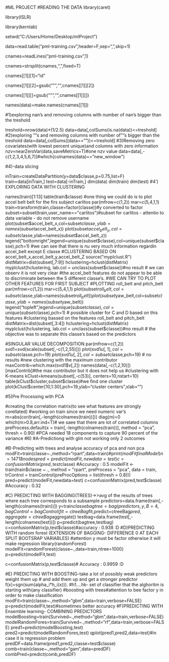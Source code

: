 #ML PROJECT
#READING  THE DATA
library(caret)

library(ISLR)

library(kernlab)

setwd("C:/Users/Home/Desktop/mlProject")

data=read.table("pml-training.csv",header=F,sep=",",skip=1)

cnames=readLines("pml-training.csv",1)

cnames=strsplit(cnames,",",fixed=T)

cnames[[1]][1]="id"

cnames[[1]][2]=gsub("\"","",cnames[[1]][2])

cnames[[1]][]=gsub("\"","",cnames[[1]][])

names(data)=make.names(cnames[[1]])

#1)exploring nan's and  removing  columns  with number of nan's bigger than   the treshold

treshold=nrow(data)*(1/2.5)
data=data[,colSums(is.na(data))<=treshold]
#2)exploring ""s and  removing  columns  with number of ""s bigger than   the treshold
data=data[,colSums((data==""))<=treshold]
#3)Removing  zero  covariates(with lowest  percent  unique)and  columns  with zero information
nzv=nearZeroVar(data,saveMetrics=T)#one  nzv  value
data=data[,-c(1,2,3,4,5,6,7)]#which(colnames(data)=="new_window")

#4)-data slicing

inTrain=createDataPartition(y=data$classe,p=0.75,list=F)
train=data[inTrain,]
test=data[-inTrain,]
dim(data)
dim(train)
dim(test)
#4') EXPLORING DATA WITH  CLUSTERING 

names(train)[1:13]
table(train$classe)
#one thing  we could do is to  plot  accel belt belt for the  firs  subject carlitos
par(mfrow=c(1,2))
mar=c(5,4,1,1)
train=transform(train,classe=factor(classe))#y converted to  factor
subset=subset(train,user_name=="carlitos")#subset  for  carlitos - attentio to data variable - do not remove  username
plot(subset$accel_belt_x,col=subset$classe,ylab=names(subset$accel_belt_x))
plot(subset$accel_belt_y,col=subset$classe,ylab=names(subset$accel_belt_z))
legend("bottomright",legend=unique(subset$classe),col=unique(subset$classe),pch=1)
                                              #we can see that  there is nu very much  information  regardin  accel_belt except E classe
#CLUSTERING  BASED ON  accel_belt_x,accel_belt_y,accel_belt_Z
source("myplclust.R")
distMatrix=dist(subset[,7:9])
hclustering=hclust(distMatrix)
myplclust(hclustering, lab.col = unclass(subset$classe))#no result
# we can  observ it  is  not very clear
#the accel_belt   features do not appear to be able to discriminate between the 5 different classe's.
#WE CAN   TRY TO PLOT  OTHER   FEATURES FOR  FIRST SUBJECT
#PLOTTING roll_belt and  pitch_belt
par(mfrow=c(1,2))
mar=c(5,4,1,1)
plot(subset$roll_belt,col=subset$classe,ylab=names(subset$roll_belt))
plot(subset$yaw_belt,col=subset$classe,ylab=names(subset$yaw_belt))
legend("topleft",legend=unique(subset$classe),col=unique(subset$classe),pch=1)
                                           # possible cluster  for  C and  D   based on this features
#clustering  bassed on  the  features roll_belt and  pitch_belt
distMatrix=dist(subset[,3:4])
hclustering=hclust(distMatrix)
myplclust(hclustering, lab.col = unclass(subset$classe))#no result
# the objective was   to  separate  this classe's  based on  the predictors

#SINGULAR  VALUE DECOMPOSITION
par(mfrow=c(1,2))
svd1=svd(scale(subset[,-c(1,2,55)]))
plot(svd1$u[,1],col=subset$classe,pch=19)
plot(svd1$u[,2],col=subset$classe,pch=19)
# no results
#new clustering  with  the maximum contributor
maxContrib=which.max(svd1$v[,2])
names(data[,-c(1,2,10)])[maxContrib]#the max contributor but it does not help us
#clustering with  K-means
kClust=kmeans(subset[,-c(53)], centers=10,nstart=10)
table(kClust$cluster,subset$classe)#we  find one cluster
plot(kClust$center[10,1:30],pch=19,ylab="cluster centers",xlab="")

#5)Pre Processing  with PCA

#creating the correlation matrix(to see  what   features are strongly corellated)
#working  on  train  since  we need   numeric  var's
m=abs(cor(train[,-length(colnames(train))]))
diag(m)=0
which(m>0.8,arr.ind=T)# we  saee  that   there are lot  of  correlated  columns
preProcess.default(x = train[,-length(colnames(train))], method = "pca", thresh = 0.90)
                                         #PCA needed 18 components to capture 90 percent of the variance
#6) 
#A-Predictiong  with   glm  not working  only 2 outcomes 

#B-Predicting  with  trees and analyse   accuracy of pca and non pca
modFit=train(classe~.,method="rpart",data=train)#print(modFit$finalModel) n=14718 nodes
pred=predict(modFit,newdata=test)
c=confusionMatrix(pred,test$classe)
#Accuracy : 0.5 
modelFit <- train(train$classe ~ ., method = "rpart", preProcess = "pca", 
                                    data = train, trControl = trainControl(preProcOptions = list(thresh = 0.8)))
pred=predict(modelFit,newdata=test)
c=confusionMatrix(pred,test$classe)
#Accuracy : 0.32

#C) PREDICTING  WITH BAGGING(TREES)->>avg of  the  results  of trees  where  each  tree corresponds  to a subsample
predictors=data.frame(train[,-length(colnames(train))])
y=train$classe
bagtree=bag(predictors,y,B=4,bagControl=bagControl(fit=ctreeBag$fit,predict=ctreeBag$pred,aggregate=ctreeBag$aggregate))
testbag=data.frame(test[,-length(colnames(test))])
p=predict(bagtree,testbag)
c=confusionMatrix(p,test$classe)#accuracy : 0.938 :D
#D)PREDICTING  WITH random forest (EXTENSION OF BAGGING- DIFFERENCE 0 AT EACH  SPLIT BOOTSRAP  VARIABLES)
#attention y must  be factor  otherwise  it will   make  regression
library(randomForest)
modelFit=randomForest(classe~.,data=train,ntree=1000)
p=predict(modelFit,test)

c=confusionMatrix(p,test$classe)# Accuracy : 0.9959 :D

#E) PREDICTING WITH BOOSTING-take a lot of possibly weak predictors weight  them up
# and add  them up and  get a  stronger predictor f(x)=sgn(sum(alpha_i*h_i(x))).
#h1....hk- set of  classifier   that  the alghoritm is starting with(any classifier)
#boosting  with trees#attention   to bee  factor  y in order  to make   classification 
modFit=train(classe~.,method="gbm",data=train,verbose=FALSE)
p=predict(modelFit,test)#sometimes better   accuracy
#F)PREDICTING WITH Ensemble learning- COMBINING PREDICTORS
modelBoosting=train(Survived~.,method="gbm",data=train,verbose=FALSE)
modelRandomFores=train(Survived~.,method="rf",data=train,verbose=FALSE)
pred1=predict(modelBoosting,test)
pred2=predict(modelRandomFores,test)
qplot(pred1,pred2,data=test)#in case  it is regression problem
predDF=data.frame(pred1,pred2,classe=test$classe)
comb=train(classe~.,method="gam",data=predDF)
combPred=predict(comb,predDF)



 

